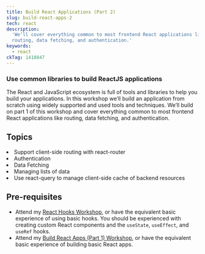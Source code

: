 ```yaml
---
title: Build React Applications (Part 2)
slug: build-react-apps-2
tech: react
description:
  'We’ll cover everything common to most frontend React applications like
  routing, data fetching, and authentication.'
keywords:
  - react
ckTag: 1418847
---
```



### Use common libraries to build ReactJS applications

The React and JavaScript ecosystem is full of tools and libraries to help you
build your applications. In this workshop we’ll build an application from
scratch using widely supported and used tools and techniques. We’ll build on
part 1 of this workshop and cover everything common to most frontend React
applications like routing, data fetching, and authentication.

## Topics

<List>
  <Li check>Support client-side routing with react-router</Li>
  <Li check>Authentication</Li>
  <Li check>Data Fetching</Li>
  <Li check>Managing lists of data</Li>
  <Li check>
    Use react-query to manage client-side cache of backend resources
  </Li>
</List>

## Pre-requisites

- Attend my [React Hooks Workshop](/workshops/advanced-react-hooks), or have the
  equivalent basic experience of using basic hooks. You should be experienced
  with creating custom React components and the `useState`, `useEffect`, and
  `useRef` hooks.
- Attend my [Build React Apps (Part 1) Workshop](/workshops/build-react-apps-1),
  or have the equivalent basic experience of building basic React apps.
